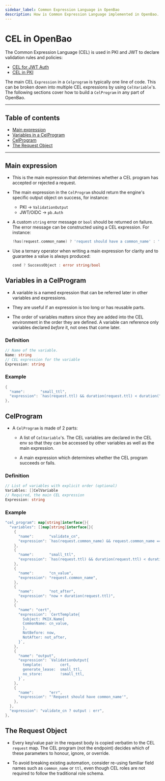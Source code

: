 ```yaml
---
sidebar_label: Common Expression Language in OpenBao
description: How is Common Expression Language implemented in OpenBao.
---
```


# CEL in OpenBao

The Common Expression Language (CEL) is used in PKI and JWT to declare validation rules
and policies:
- [CEL for JWT Auth](https://openbao.org/docs/rfcs/cel-jwt/)
- [CEL in PKI](https://openbao.org/docs/rfcs/cel-pki/)

The main CEL `Expression` in a `Celprogram` is typically one line of code. This can be broken down
into multiple CEL expressions by using `CelVariable`'s. The following sections cover how to build
a `CelProgram` in any part of OpenBao.

---

## Table of contents
 - [Main expression](#main-expression)
 - [Variables in a CelProgram](#variables-in-a-celprogram)
 - [CelProgram](#celprogram)
 - [The Request Object](#therequestobject)

---

## Main expression
- This is the main expression that determines whether a CEL program has accepted or rejected
a request.

- The main expression in the `CelProgram` should return the engine's
  specific output object on success, for instance:
    * PKI → `ValidationOutput`
    * JWT/OIDC → `pb.Auth`

- A custom `string` error message or `bool` should be returned on
  failure. The error message can be constructed using a CEL expression.
  For instance: 
  ```go
  !has(request.common_name) ? 'request should have a common_name' : 'request rejected'
  ```

- Use a ternary operator when writing a main expression for clarity
  and to guarantee a value is always produced:
  ```go
  cond ? SuccessObject : error string/bool
  ```

## Variables in a CelProgram
- A variable is a named expression that can be referred later in other variables and expressions.

- They are useful if an expression is too long or has reusable parts.

- The order of variables matters since they are added into the CEL environment in the order they
  are defined. A variable can reference only variables declared _before_ it, not ones that come later.

### Definition
```go
// Name of the variable.
Name: string
// CEL expression for the variable
Expression: string
```

### Example
``` go
{
  "name":       "small_ttl",
  "expression": `has(request.ttl) && duration(request.ttl) < duration("4h")`,
},
```

## CelProgram
- A `CelProgram` is made of 2 parts:
  - A list of `CelVariable`'s.
  The CEL variables are declared in the CEL env so that they can be accessed by other
  variables as well as the main expression.

  - A main expression which determines whether the CEL program succeeds or fails.

### Definition
```go
// List of variables with explicit order (optional)
Variables: []CelVariable
// Required, the main CEL expression
Expression: string
```

### Example
```go
"cel_program": map[string]interface{}{
  "variables": []map[string]interface{}{
    {
      "name":       "validate_cn",
      "expression": `has(request.common_name) && request.common_name == "example.com"`,
    },
    {
      "name":       "small_ttl",
      "expression": `has(request.ttl) && duration(request.ttl) < duration("4h")`,
    },
    {
      "name":       "cn_value",
      "expression": "request.common_name",
    },
    {
      "name":       "not_after",
      "expression": "now + duration(request.ttl)",
    },
    {
      "name": "cert",
      "expression": `CertTemplate{
        Subject: PKIX.Name{                   
        CommonName: cn_value,
        },
        NotBefore: now,
        NotAfter: not_after,						
      }`,
    },
    {
      "name": "output",
      "expression": `ValidationOutput{
        template:        cert,
        generate_lease:  small_ttl,
        no_store:        !small_ttl,						
      }`,
    },
    {
      "name":       "err",
      "expression": "'Request should have common_name'",
    },
  },
  "expression": "validate_cn ? output : err",
},
```

## The Request Object
- Every key/value pair in the request body is copied verbatim to the CEL
`request` map. The CEL program (not the endpoint) decides which
of these parameters to honour, ignore, or override.

- To avoid breaking existing automation, consider re-using familiar field
names such as `common_name` or `ttl`, even though CEL roles are not required
to follow the traditional role schema.
